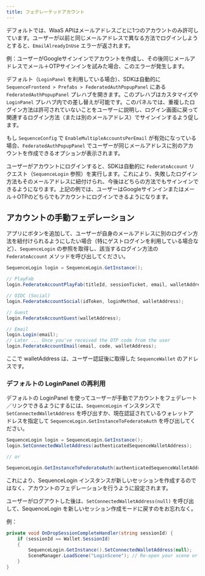 ```yaml
---
title: フェデレーテッドアカウント
---
```


デフォルトでは、WaaS APIはメールアドレスごとに1つのアカウントのみ許可しています。ユーザーが以前と同じメールアドレスで異なる方法でログインしようとすると、`EmailAlreadyInUse` エラーが返されます。

例：ユーザーがGoogleサインインでアカウントを作成し、その後同じメールアドレスでメール＋OTPサインインを試みた場合、このエラーが発生します。

デフォルト（`LoginPanel` を利用している場合）、SDKは自動的に `SequenceFrontend > Prefabs > FederatedAuthPopupPanel` にある `FederatedAuthPopupPanel` プレハブを開きます。このプレハブはカスタマイズや `LoginPanel` プレハブ内での差し替えが可能です。このパネルでは、重複したログイン方法は許可されていないことをユーザーに説明し、ログイン画面に戻って関連するログイン方法（または別のメールアドレス）でサインインするよう促します。

<Info>もし `SequenceConfig` で `EnableMultipleAccountsPerEmail` が有効になっている場合、`FederatedAuthPopupPanel` でユーザーが同じメールアドレスに別のアカウントを作成できるオプションが表示されます。</Info>

ユーザーがアカウントにログインすると、SDKは自動的に `FederateAccount` リクエスト（`SequenceLogin` 参照）を実行します。これにより、失敗したログイン方法もそのメールアドレスに紐付けられ、今後はどちらの方法でもサインインできるようになります。上記の例では、ユーザーはGoogleサインインまたはメール＋OTPのどちらでもアカウントにログインできるようになります。

## アカウントの手動フェデレーション
アプリにボタンを追加して、ユーザーが自身のメールアドレスに別のログイン方法を紐付けられるようにしたい場合（特にゲストログインを利用している場合など）、`SequenceLogin` の参照を取得し、該当するログイン方法の `FederateAccount` メソッドを呼び出してください。

```csharp
SequenceLogin login = SequenceLogin.GetInstance();

// PlayFab
login.FederateAccountPlayFab(titleId, sessionTicket, email, walletAddress);

// OIDC (Social)
login.FederateAccountSocial(idToken, loginMethod, walletAddress);

// Guest
login.FederateAccountGuest(walletAddress);

// Email
login.Login(email);
// Later ... Once you've received the OTP code from the user
login.FederateAccountEmail(email, code, walletAddress); 
```

ここで walletAddress は、ユーザー認証後に取得した `SequenceWallet` のアドレスです。

### デフォルトの LoginPanel の再利用
デフォルトの LoginPanel を使ってユーザーが手動でアカウントをフェデレート／リンクできるようにするには、`SequenceLogin` インスタンスで `SetConnectedWalletAddress` を呼び出すか、現在認証されているウォレットアドレスを指定して `SequenceLogin.GetInstanceToFederateAuth` を呼び出してください。

```csharp
SequenceLogin login = SequenceLogin.GetInstance();
login.SetConnectedWalletAddress(authenticatedSequenceWalletAddress);

// or

SequenceLogin.GetInstanceToFederateAuth(authenticatedSequenceWalletAddress);
```

これにより、SequenceLogin インスタンスが新しいセッションを作成するのではなく、アカウントのフェデレーションを行うように設定されます。

<Tip>ユーザーがログアウトした後は、`SetConnectedWalletAddress(null)` を呼び出して、SequenceLogin を新しいセッション作成モードに戻すのをお忘れなく。</Tip>

例：

```csharp
private void OnDropSessionCompleteHandler(string sessionId) {
    if (sessionId == Wallet.SessionId)
    {
        SequenceLogin.GetInstance().SetConnectedWalletAddress(null);
        SceneManager.LoadScene("LoginScene"); // Re-open your scene or UI to allow the user to log back in and create a new session here
    }
}
```